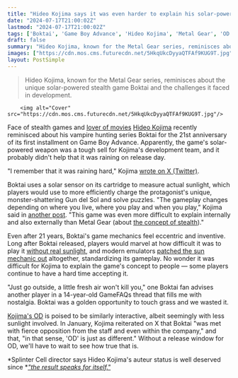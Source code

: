 ```yaml
---
title: "Hideo Kojima says it was even harder to explain his solar-powered vampire game than Metal Gear - and ironically it was raining on release day 21 years ago"
date: "2024-07-17T21:00:02Z"
lastmod: "2024-07-17T21:00:02Z"
tags: ['Boktai', 'Game Boy Advance', 'Hideo Kojima', 'Metal Gear', 'OD', 'Splinter Cell', 'Stealth', 'Sunlight', 'X']
draft: false
summary: "Hideo Kojima, known for the Metal Gear series, reminisces about the unique solar-powered stealth game Boktai and the challenges it faced in development."
images: ["https://cdn.mos.cms.futurecdn.net/5HkqUkcDyyaQTFAf9KUG9T.jpg"]
layout: PostSimple
---
```

> Hideo Kojima, known for the Metal Gear series, reminisces about the unique solar-powered stealth game Boktai and the challenges it faced in development.


        <img alt="Cover" src="https://cdn.mos.cms.futurecdn.net/5HkqUkcDyyaQTFAf9KUG9T.jpg"/>
        
Face of stealth games and [<u>lover of movies</u>](https://www.gamesradar.com/hideo-kojima-all-of-us-strangers/) [Hideo Kojima](https://www.gamesradar.com/tag/hideo-kojima/) recently reminisced about his vampire hunting series Boktai for the 21st anniversary of its first installment on Game Boy Advance. Apparently, the game's solar-powered weapon was a tough sell for Kojima's development team, and it probably didn't help that it was raining on release day. 

"I remember that it was raining hard," Kojima [<u>wrote on X (Twitter)</u>](https://x.com/HIDEO_KOJIMA_EN/status/1813355413666218048). 

Boktai uses a solar sensor on its cartridge to measure actual sunlight, which players would use to more efficiently charge the protagonist's unique, monster-shattering Gun del Sol and solve puzzles. "The gameplay changes depending on where you live, where you play and when you play," Kojima said in [<u>another post</u>](https://x.com/HIDEO_KOJIMA_EN/status/1813356200979042653). "This game was even more difficult to explain internally and also externally than Metal Gear (about [<u>the concept of stealth</u>](https://www.gamesradar.com/games/metal-gear/37-years-later-hideo-kojima-says-metal-gear-was-so-ahead-of-its-time-because-of-its-portable-radio-not-its-stealth-action/))." 

Even after 21 years, Boktai's game mechanics feel eccentric and inventive. Long after Boktai released, players would marvel at how difficult it was to play it [<u>without real sunlight</u>](https://gamefaqs.gamespot.com/boards/920413-boktai-2-solar-boy-django/55470805#:~:text=But%20yeah%2C%20the%20game%20is,of%20sun%20until%20sunset%2Fmorning.), and modern emulators [<u>patched the sun mechanic out</u>](https://github.com/Prof9/Boktai-Solar-Sensor-Patches) altogether, standardizing its gameplay. No wonder it was difficult for Kojima to explain the game's concept to people — some players continue to have a hard time accepting it. 

"Just go outside, a little fresh air won't kill you," one Boktai fan advises another player in a 14-year-old GameFAQs thread that fills me with nostalgia. Boktai was a golden opportunity to touch grass and we wasted it. 

[Kojima's OD](https://www.gamesradar.com/od-overdose-hideo-kojima-xbox-guide/) is poised to be similarly interactive, albeit seemingly with less sunlight involved. In January, Kojima reiterated on X that Boktai "was met with fierce opposition from the staff and even within the company," and that, "in that sense, 'OD' is just as different." Without a release window for OD, we'll have to wait to see how true that is. 

*Splinter Cell director says Hideo Kojima's auteur status is well deserved since *[<u><em>"the result speaks for itself."</em></u>](https://www.gamesradar.com/games/splinter-cell/splinter-cell-director-says-hideo-kojimas-auteur-status-is-well-deserved-since-the-result-speaks-for-itself/)
        
